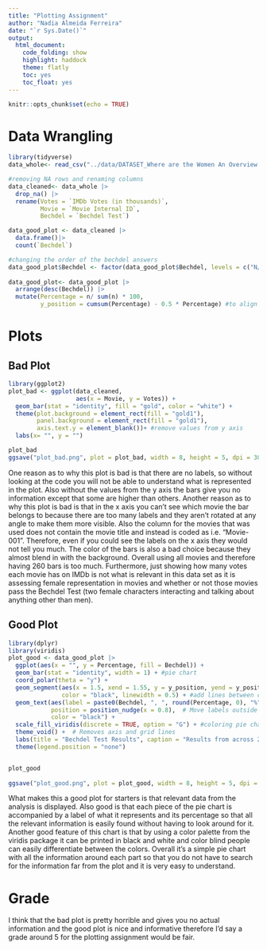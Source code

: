 ```yaml
---
title: "Plotting Assignment"
author: "Nadia Almeida Ferreira"
date: "`r Sys.Date()`"
output: 
  html_document:
    code_folding: show
    highlight: haddock
    theme: flatly
    toc: yes
    toc_float: yes
---
```


```r
knitr::opts_chunk$set(echo = TRUE)
```

# Data Wrangling

```r

library(tidyverse)
data_whole<- read_csv("../data/DATASET_Where are the Women An Overview of Female Representation in Popular Contemporary Animation Feature Films.csv")

```


```r
#removing NA rows and renaming columns
data_cleaned<- data_whole |>
  drop_na() |>
  rename(Votes = `IMDb Votes (in thousands)`,
         Movie = `Movie Internal ID`,
         Bechdel = `Bechdel Test`) 

data_good_plot <- data_cleaned |>
  data.frame()|>
  count(`Bechdel`) 

#changing the order of the bechdel answers
data_good_plot$Bechdel <- factor(data_good_plot$Bechdel, levels = c("N/A", "No", "Barely", "Yes"))
  
data_good_plot<- data_good_plot |>
  arrange(desc(Bechdel)) |>
  mutate(Percentage = n/ sum(n) * 100,
         y_position = cumsum(Percentage) - 0.5 * Percentage) #to align the percentages in the pie chart


```



# Plots

## Bad Plot
```r
library(ggplot2)
plot_bad <- ggplot(data_cleaned, 
                   aes(x = Movie, y = Votes)) +
  geom_bar(stat = "identity", fill = "gold", color = "white") +
  theme(plot.background = element_rect(fill = "gold1"),
        panel.background = element_rect(fill = "gold1"),
        axis.text.y = element_blank())+ #remove values from y axis 
  labs(x= "", y = "") 

plot_bad
ggsave("plot_bad.png", plot = plot_bad, width = 8, height = 5, dpi = 300)

```

One reason as to why this plot is bad is that there are no labels, so without looking at the code you will not be able to understand what is represented in the plot. Also without the values from the y axis the bars give you no information except that some are higher than others.
Another reason as to why this plot is bad is that in the x axis you can't see which movie the bar belongs to because there are too many labels and they aren't rotated at any angle to make them more visible. Also the column for the movies that was used does not contain the movie title and instead is coded as i.e. "Movie-001". Therefore, even if you could see the labels on the x axis they would not tell you much.
The color of the bars is also a bad choice because they almost blend in with the background.
Overall using all movies and therefore having 260 bars is too much. Furthermore, just showing how many votes each movie has on IMDb is not what is relevant in this data set as it is assessing female representation in movies and whether or not those movies pass the Bechdel Test (two female characters interacting and talking about anything other than men). 


## Good Plot



```r
library(dplyr)
library(viridis)
plot_good <- data_good_plot |>
  ggplot(aes(x = "", y = Percentage, fill = Bechdel)) +
  geom_bar(stat = "identity", width = 1) + #pie chart
  coord_polar(theta = "y") +
  geom_segment(aes(x = 1.5, xend = 1.55, y = y_position, yend = y_position), 
               color = "black", linewidth = 0.5) + #add lines between chart and label
  geom_text(aes(label = paste0(Bechdel, ", ", round(Percentage, 0), "%"), y= y_position),  
            position = position_nudge(x = 0.8),  # Move labels outside of pie
            color = "black") +
  scale_fill_viridis(discrete = TRUE, option = "G") + #coloring pie chart
  theme_void() +  # Removes axis and grid lines
  labs(title = "Bechdel Test Results", caption = "Results from across 260 movies assessing whether they pass the Bechdel Test or not.") +
  theme(legend.position = "none") 


plot_good
  
ggsave("plot_good.png", plot = plot_good, width = 8, height = 5, dpi = 300, bg= "white")

```

What makes this a good plot for starters is that relevant data from the analysis is displayed. 
Also good is that each piece of the pie chart is accompanied by a label of what it represents and its percentage so that all the relevant information is easily found without having to look around for it.
Another good feature of this chart is that by using a color palette from the viridis package it can be printed in black and white and color blind people can easily differentiate between the colors. 
Overall it's a simple pie chart with all the information around each part so that you do not have to search for the information far from the plot and it is very easy to understand.   

# Grade 
I think that the bad plot is pretty horrible and gives you no actual information and the good plot is nice and informative therefore I'd say a grade around 5 for the plotting assignment would be fair.


